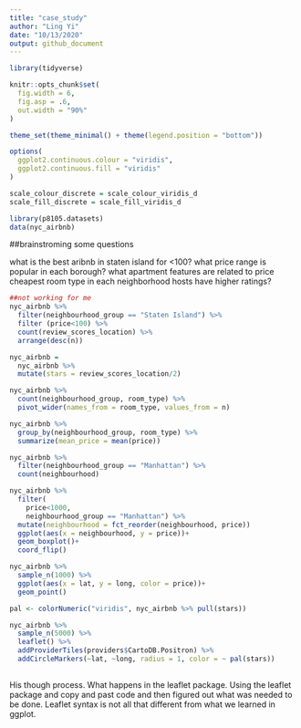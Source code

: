 ```yaml
---
title: "case_study"
author: "Ling Yi"
date: "10/13/2020"
output: github_document
---
```


```r
library(tidyverse)

knitr::opts_chunk$set(
  fig.width = 6,
  fig.asp = .6,
  out.width = "90%"
)

theme_set(theme_minimal() + theme(legend.position = "bottom"))

options(
  ggplot2.continuous.colour = "viridis",
  ggplot2.continuous.fill = "viridis"
)

scale_colour_discrete = scale_colour_viridis_d
scale_fill_discrete = scale_fill_viridis_d
```


```r
library(p8105.datasets)
data(nyc_airbnb)
```

##brainstroming some questions

what is the best aribnb in staten island for <100?
what price range is popular in each borough?
what apartment features are related to price
cheapest room type in each neighborhood
hosts have higher ratings?

```r
##not working for me
nyc_airbnb %>% 
  filter(neighbourhood_group == "Staten Island") %>% 
  filter (price<100) %>% 
  count(review_scores_location) %>% 
  arrange(desc(n))
```

```r
nyc_airbnb =
  nyc_airbnb %>% 
  mutate(stars = review_scores_location/2)
```

```r
nyc_airbnb %>% 
  count(neighbourhood_group, room_type) %>% 
  pivot_wider(names_from = room_type, values_from = n)
```

```r
nyc_airbnb %>% 
  group_by(neighbourhood_group, room_type) %>% 
  summarize(mean_price = mean(price))
```


```r
nyc_airbnb %>% 
  filter(neighbourhood_group == "Manhattan") %>% 
  count(neighbourhood)
```


```r
nyc_airbnb %>% 
  filter(
    price<1000, 
    neighbourhood_group == "Manhattan") %>% 
  mutate(neighbourhood = fct_reorder(neighbourhood, price))
  ggplot(aes(x = neighbourhood, y = price))+
  geom_boxplot()+
  coord_flip()
```

```r
nyc_airbnb %>% 
  sample_n(1000) %>% 
  ggplot(aes(x = lat, y = long, color = price))+
  geom_point()
```
```r
pal <- colorNumeric("viridis", nyc_airbnb %>% pull(stars))

nyc_airbnb %>% 
  sample_n(5000) %>% 
  leaflet() %>% 
  addProviderTiles(providers$CartoDB.Positron) %>% 
  addCircleMarkers(~lat, ~long, radius = 1, color = ~ pal(stars)) 
  
```


His though process. What happens in the leaflet package. Using the leaflet package and copy and past code and then figured out what was needed to be done. Leaflet syntax is not all that different from what we learned in ggplot. 

